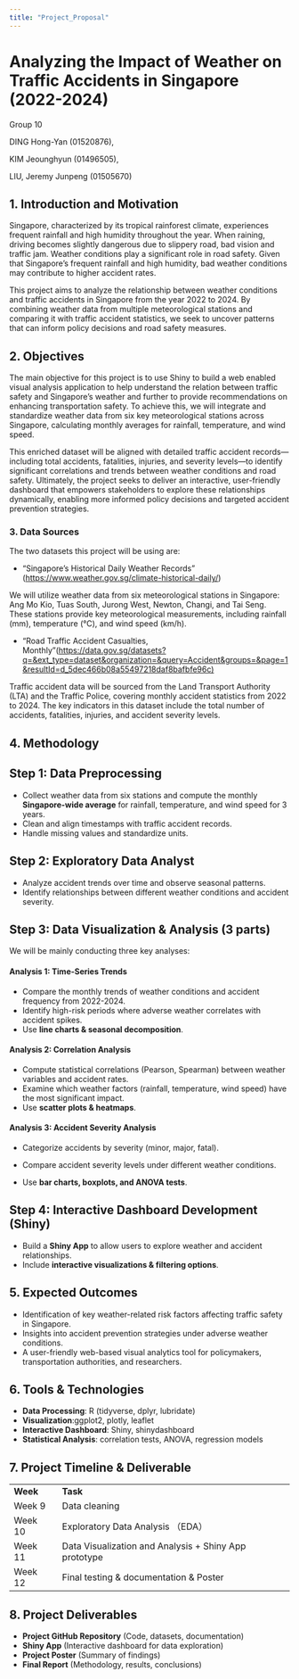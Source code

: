 ```yaml
---
title: "Project_Proposal"
---
```


# **Analyzing the Impact of Weather on Traffic Accidents in Singapore (2022-2024)** 

Group 10 

DING Hong-Yan (01520876), 

KIM Jeounghyun (01496505),  

LIU, Jeremy Junpeng (01505670) 

## **1. Introduction and Motivation** 

Singapore, characterized by its tropical rainforest climate, experiences frequent rainfall and high humidity throughout the year. When raining, driving becomes slightly dangerous due to slippery road, bad vision and traffic jam. Weather conditions play a significant role in road safety. Given that Singapore’s frequent rainfall and high humidity, bad weather conditions may contribute to higher accident rates. 

This project aims to analyze the relationship between weather conditions and traffic accidents in Singapore from the year 2022 to 2024. By combining weather data from multiple meteorological stations and comparing it with traffic accident statistics, we seek to uncover patterns that can inform policy decisions and road safety measures.  

## **2. Objectives** 

The main objective for this project is to use Shiny to build a web enabled visual analysis application to help understand the relation between traffic safety and Singapore’s weather and further to provide recommendations on enhancing transportation safety. To achieve this, we will integrate and standardize weather data from six key meteorological stations across Singapore, calculating monthly averages for rainfall, temperature, and wind speed. 

This enriched dataset will be aligned with detailed traffic accident records—including total accidents, fatalities, injuries, and severity levels—to identify significant correlations and trends between weather conditions and road safety. Ultimately, the project seeks to deliver an interactive, user-friendly dashboard that empowers stakeholders to explore these relationships dynamically, enabling more informed policy decisions and targeted accident prevention strategies. 

### **3. Data Sources** 

The two datasets this project will be using are: 

-   “Singapore's Historical Daily Weather Records” (<https://www.weather.gov.sg/climate-historical-daily/>) 

We will utilize weather data from six meteorological stations in Singapore: Ang Mo Kio, Tuas South, Jurong West, Newton, Changi, and Tai Seng. These stations provide key meteorological measurements, including rainfall (mm), temperature (°C), and wind speed (km/h). 

-   “Road Traffic Accident Casualties, Monthly”(<https://data.gov.sg/datasets?q=&ext_type=dataset&organization=&query=Accident&groups=&page=1&resultId=d_5dec466b08a55497218daf8bafbfe96c)> 

Traffic accident data will be sourced from the Land Transport Authority (LTA) and the Traffic Police, covering monthly accident statistics from 2022 to 2024. The key indicators in this dataset include the total number of accidents, fatalities, injuries, and accident severity levels. 

## **4. Methodology** 

::: panel-tabset
## Step 1: Data Preprocessing

-   Collect weather data from six stations and compute the monthly **Singapore-wide average** for rainfall, temperature, and wind speed for 3 years. 
-   Clean and align timestamps with traffic accident records. 
-   Handle missing values and standardize units.

## Step 2: Exploratory Data Analyst

-   Analyze accident trends over time and observe seasonal patterns. 
-   Identify relationships between different weather conditions and accident severity.

## Step 3: Data Visualization & Analysis (3 parts)

We will be mainly conducting three key analyses:

#### **Analysis 1: Time-Series Trends** 

-   Compare the monthly trends of weather conditions and accident frequency from 2022-2024. 
-   Identify high-risk periods where adverse weather correlates with accident spikes. 
-   Use **line charts & seasonal decomposition**. 

#### **Analysis 2: Correlation Analysis** 

-   Compute statistical correlations (Pearson, Spearman) between weather variables and accident rates. 
-   Examine which weather factors (rainfall, temperature, wind speed) have the most significant impact. 
-   Use **scatter plots & heatmaps**. 

#### **Analysis 3: Accident Severity Analysis** 

-   Categorize accidents by severity (minor, major, fatal). 

-   Compare accident severity levels under different weather conditions.

-   Use **bar charts, boxplots, and ANOVA tests**. 

## Step 4: Interactive Dashboard Development (Shiny)

-   Build a **Shiny App** to allow users to explore weather and accident relationships. 
-   Include **interactive visualizations & filtering options**. 
:::

## **5. Expected Outcomes** 

-   Identification of key weather-related risk factors affecting traffic safety in Singapore. 
-   Insights into accident prevention strategies under adverse weather conditions. 
-   A user-friendly web-based visual analytics tool for policymakers, transportation authorities, and researchers. 

## **6. Tools & Technologies** 

-   **Data Processing**: R (tidyverse, dplyr, lubridate) 
-   **Visualization**:ggplot2, plotly, leaflet 
-   **Interactive Dashboard**: Shiny, shinydashboard 
-   **Statistical Analysis**: correlation tests, ANOVA, regression models 

## **7. Project Timeline & Deliverable** 

|           |                                                        |
|-----------|--------------------------------------------------------|
| **Week**  | **Task**                                               |
| Week 9    | Data cleaning                                          |
| Week 10   | Exploratory Data Analysis （EDA）                      |
| Week 11   | Data Visualization and Analysis + Shiny App prototype  |
| Week 12   | Final testing & documentation & Poster                 |

## **8. Project Deliverables** 

-   **Project GitHub Repository** (Code, datasets, documentation) 
-   **Shiny App** (Interactive dashboard for data exploration) 
-   **Project Poster** (Summary of findings) 
-   **Final Report** (Methodology, results, conclusions) 
